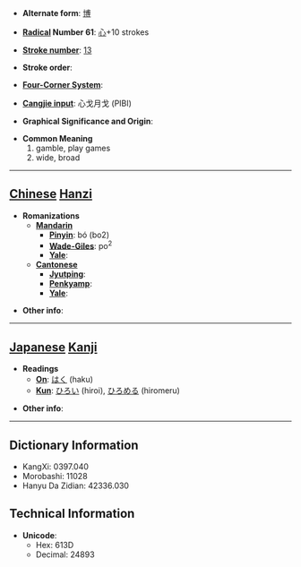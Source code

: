 * '''Alternate form''': [[博]]

* '''[[Wiktionary:Chinese radical index| Radical]] Number 61''': [[Wiktionary:Chinese radical index 心|心]]+10 strokes

* '''[[Wiktionary:Chinese total strokes index|Stroke number]]''': [[Wiktionary:Chinese total strokes index 13|13]]

* '''Stroke order''': 

* '''[[Wiktionary:Chinese four corner index|Four-Corner System]]''': 

* '''[[Wiktionary:Chinese Cangjie index|Cangjie input]]''': 心戈月戈 (PIBI)

* '''Graphical Significance and Origin''': 

* '''Common Meaning'''
*#gamble, play games
*# wide, broad


----

== [[Chinese]] [[Hanzi]] ==

* '''Romanizations'''
** '''[[Mandarin]]'''
*** '''[[Pinyin]]''': bó (bo2)
*** '''[[Wade-Giles]]''': po<sup>2</sup>
*** '''[[Yale]]''': 
** '''[[Cantonese]]'''
*** '''[[Jyutping]]''':
*** '''[[Penkyamp]]''': 
*** '''[[Yale]]''': 

* '''Other info''': 

----

== [[Japanese]] [[Kanji]] ==

* '''Readings'''
** '''[[On]]''': [[はく]] (haku)
** '''[[Kun]]''': [[ひろい]] (hiroi), [[ひろめる]] (hiromeru)

* '''Other info''':  

----

== Dictionary Information ==

* KangXi: 0397.040
* Morobashi: 11028
* Hanyu Da Zidian: 42336.030

== Technical Information ==

* '''Unicode''':
** Hex: 613D
** Decimal: 24893